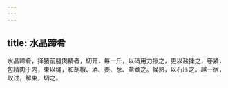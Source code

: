 ```yaml
---
---
---
```

title: 水晶蹄肴
---



水晶蹄肴，择猪前腿肉精者，切开，每一斤，以硝用力擦之，更以盐揉之，卷紧，包精肉于内，束以绳，和胡椒、酒、姜、葱、盐煮之。候熟，以石压之。越一宿，取过，解束，切之。